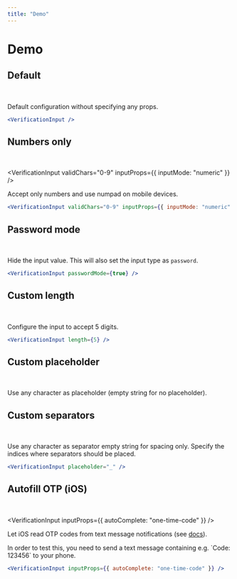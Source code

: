 ```yaml
---
title: "Demo"
---
```



# Demo

## Default

<br />

<VerificationInput />

Default configuration without specifying any props.

```jsx copy
<VerificationInput />
```

## Numbers only

<br />

<VerificationInput validChars="0-9" inputProps={{ inputMode: "numeric" }} />

Accept only numbers and use numpad on mobile devices.

```jsx copy
<VerificationInput validChars="0-9" inputProps={{ inputMode: "numeric" }} />
```

## Password mode

<br />

<VerificationInput passwordMode={true} />

Hide the input value. This will also set the input type as `password`.

```jsx copy
<VerificationInput passwordMode={true} />
```

## Custom length

<br />

<VerificationInput length={5} />

Configure the input to accept 5 digits.

```jsx copy
<VerificationInput length={5} />
```

## Custom placeholder

<br />

<VerificationInput placeholder="_" />

Use any character as placeholder (empty string for no placeholder).

## Custom separators

<br />

<VerificationInput separator=":" separatorIndices={[2]} />

Use any character as separator empty string for spacing only. Specify the indices
where separators should be placed.

```jsx copy
<VerificationInput placeholder="_" />
```

## Autofill OTP (iOS)

<br />

<VerificationInput inputProps={{ autoComplete: "one-time-code" }} />

Let iOS read OTP codes from text message notifications (see <a
  href="https://developer.apple.com/documentation/security/password_autofill/enabling_password_autofill_on_an_html_input_element"
  target="_blank">docs</a>).

<Callout>
  In order to test this, you need to send a text message containing e.g. `Code:
  123456` to your phone.
</Callout>

```jsx copy
<VerificationInput inputProps={{ autoComplete: "one-time-code" }} />
```
